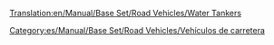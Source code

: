 [[Translation:en/Manual/Base Set/Road Vehicles/Water Tankers]]

{{es/Manual/Base Set/Road Vehicles/Vehículo de carretera|nombre    = Cisterna de Agua Uhl
  |imagen    = en/Manual/Base Set/Road Vehicles/Uhl Water Tanker.png
  |precio    = 9,102 € (4,551 £)
  |velocidad = 48 km/h (30 mph)
  |coste     = 842 € (421 £)
  |diseño    = 1936
  |duración  = 15
  |capacidad = 21.000 litros de agua
}}
{{es/Manual/Base Set/Road Vehicles/Vehículo de carretera|nombre    = Cisterna de Agua Balogh
  |imagen    = en/Manual/Base Set/Road Vehicles/Balogh Water Tanker.png
  |precio    = 11.562 € (5.781 £)
  |velocidad = 88 km/h (55 mph)
  |coste     = 1.574 € (787 £)
  |diseño    = 1978
  |duración  = 15
  |capacidad = 25.000 litros de agua
}}
{{es/Manual/Base Set/Road Vehicles/Vehículo de carretera|nombre    = Cisterna de Agua MPS
  |imagen    = en/Manual/Base Set/Road Vehicles/MPS Water Tanker.png
  |precio    = 12.382 € (6.191 £)
  |velocidad = 112 km/h (70 mph)
  |coste     = 2.250 € (1.125 £)
  |diseño    = 2011
  |duración  = 15
  |capacidad = 27.000 litros de agua
}}


[[Category:es/Manual/Base Set/Road Vehicles/Vehículos de carretera]]